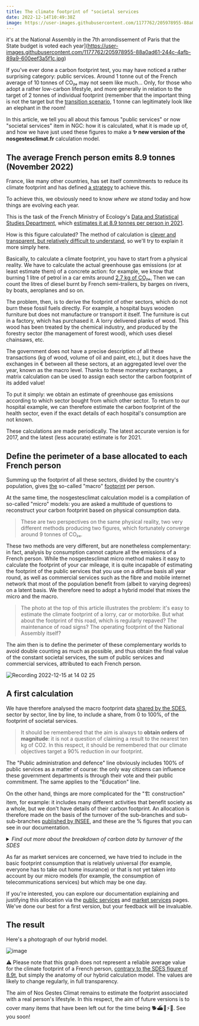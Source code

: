 ---
title: The climate footprint of "societal services
date: 2022-12-14T10:49:38Z
image: https://user-images.githubusercontent.com/1177762/205978955-88a0ad61-244c-4afb-89a9-600eef3a5f1c.jpg
---

it's at the National Assembly in the 7th arrondissement of Paris that the State budget is voted each year](https://user-images.githubusercontent.com/1177762/205978955-88a0ad61-244c-4afb-89a9-600eef3a5f1c.jpg)

If you've ever done a carbon footprint test, you may have noticed a rather surprising category: public services. Around 1 tonne out of the French average of 10 tonnes of CO₂ₑ may not seem like much... Only, for those who adopt a rather low-carbon lifestyle, and more generally in relation to the target of 2 tonnes of individual footprint (remember that the important thing is not the target but the <a href="https://nosgestesclimat.fr/blog/budget">transition scenario</a>, 1 tonne can legitimately look like an elephant in the room!

In this article, we tell you all about this famous "public services" or now "societal services" item in NGC: how it is calculated, what it is made up of, and how we have just used these figures to make a **✨ new version of the nosgestesclimat.fr** calculation model.

## The average French person emits 8.9 tonnes (November 2022)

France, like many other countries, has set itself commitments to reduce its climate footprint and has defined <a href="https://www.ecologie.gouv.fr/strategie-nationale-bas-carbone-snbc">a strategy</a> to achieve this.

To achieve this, we obviously need to know _where we stand_ today and how things are evolving each year.

This is the task of the French Ministry of Ecology's <a href="https://www.statistiques.developpement-durable.gouv.fr/">Data and Statistical Studies Department</a>, which <a href="https://www.statistiques.developpement-durable.gouv.fr/lempreinte-carbone-de-la-france-de-1995-2021?rubrique=27&dossier=1286">estimates it at 8.9 tonnes per person in 2021</a>.

How is this figure calculated? The method of calculation is <a href="https://github.com/incubateur-ademe/nosgestesclimat-site/files/9980633/methodologie_empreinte_carbone_octobre2021_0.pdf">clever and transparent, but relatively difficult to understand</a>, so we'll try to explain it more simply here.

Basically, to calculate a climate footprint, you have to start from a physical reality. We have to calculate the actual greenhouse gas emissions (or at least estimate them) of a concrete action: for example, we know that burning 1 litre of petrol in a car emits around <a href="https://nosgestesclimat.fr/documentation/transport/voiture/thermique/empreinte-au-litre">2.7 kg of CO₂ₑ.</a> Then we can count the litres of diesel burnt by French semi-trailers, by barges on rivers, by boats, aeroplanes and so on.

The problem, then, is to derive the footprint of other sectors, which do not burn these fossil fuels directly. For example, a hospital buys wooden furniture but does not manufacture or transport it itself. The furniture is cut in a factory, which has purchased it. A lorry delivered planks of wood. This wood has been treated by the chemical industry, and produced by the forestry sector (the management of forest wood), which uses diesel chainsaws, etc.

The government does not have a precise description of all these transactions (kg of wood, volume of oil and paint, etc.), but it does have the exchanges in € between all these sectors, at an aggregated level over the year, known as the macro level. Thanks to these monetary exchanges, a matrix calculation can be used to assign each sector the carbon footprint of its added value!

To put it simply: we obtain an estimate of greenhouse gas emissions according to which sector bought from which other sector. To return to our hospital example, we can therefore estimate the carbon footprint of the health sector, even if the exact details of each hospital's consumption are not known.

These calculations are made periodically. The latest accurate version is for 2017, and the latest (less accurate) estimate is for 2021.

## Define the perimeter of a base allocated to each French person

Summing up the footprint of all these sectors, divided by the country's population, gives <a href="https://nosgestesclimat.fr/documentation/empreinte-SDES">the</a> so-called "macro" <a href="https://nosgestesclimat.fr/documentation/empreinte-SDES">footprint</a> per person.

At the same time, the nosgestesclimat calculation model is a compilation of so-called "micro" models: you are asked a multitude of questions to reconstruct your carbon footprint based on physical consumption data.

> These are two perspectives on the same physical reality, two very different methods producing two figures, which fortunately converge around 9 tonnes of CO₂ₑ.

These two methods are very different, but are nonetheless complementary: in fact, analysis by consumption cannot capture all the emissions of a French person. While the nosgestesclimat micro method makes it easy to calculate the footprint of your car mileage, it is quite incapable of estimating the footprint of the public services that you use on a diffuse basis all year round, as well as commercial services such as the fibre and mobile internet network that most of the population benefit from (albeit to varying degrees) on a latent basis. We therefore need to adopt a hybrid model that mixes the micro and the macro.

> The photo at the top of this article illustrates the problem: it's easy to estimate the climate footprint of a lorry, car or motorbike. But what about the footprint of this road, which is regularly repaved? The maintenance of road signs? The operating footprint of the National Assembly itself?

The aim then is to define the perimeter of these complementary worlds to avoid double counting as much as possible, and thus obtain the final value of the constant societal services, the sum of public services and commercial services, attributed to each French person.

![Recording 2022-12-15 at 14 02 25](https://user-images.githubusercontent.com/1177762/207865812-a37bbe96-2acd-4f0b-b9b5-ed64e93597da.gif)

## A first calculation

We have therefore analysed the macro footprint data <a href="https://www.statistiques.developpement-durable.gouv.fr/la-decomposition-de-lempreinte-carbone-de-la-demande-finale-de-la-france-par-postes-de-consommation">shared by the SDES</a>, sector by sector, line by line, to include a share, from 0 to 100%, of the footprint of societal services.

> It should be remembered that the aim is always to **obtain orders of magnitude**: it is not a question of claiming a result to the nearest ten kg of CO2. In this respect, it should be remembered that our climate objectives target a 90% reduction in our footprint.

The "Public administration and defence" line obviously includes 100% of public services as a matter of course: the only way citizens can influence these government departments is through their vote and their public commitment. The same applies to the "Education" line.

On the other hand, things are more complicated for the "🏗️ construction" item, for example: it includes many different activities that benefit society as a whole, but we don't have details of their carbon footprint. An allocation is therefore made on the basis of the turnover of the sub-branches and sub-sub-branches <a href="https://www.insee.fr/fr/statistiques/4226067?sommaire=4226092">published by INSEE</a>, and these are the % figures that you can see in our documentation.

<details>

<summary>
 <i>
    Find out more about the breakdown of carbon data by turnover
    of the SDES
 </i>
</summary>

> The data provided by the SDES gives a carbon footprint corresponding to what is consumed on French territory by economic branch (e.g. E36 = water distribution network = 677 kTCO₂ₑ) or by group of economic branches (e.g. F41_43 = Construction = 54116 kTCO₂ₑ). For this data, there is therefore a first level of aggregation which we have chosen to disaggregate according to the <a href="https://www.insee.fr/fr/statistiques/4226067?sommaire=4226092">branch's</a> share of turnover in the grouping proposed by the SDES (e.g. for F41_43, we have F41=25%, F42=13.5%, F43=61.5%)
&gt
> Some of the data is secret, and we have made the assumption that this data is also secret for the calculation of the national carbon footprint. In the absence of additional information, we have chosen not to consider them in these decomposition calculations.
&gt
> To go even further, we sometimes needed a higher level of precision by looking at the economic sub-branches. In fact, if we take the example of E38 relating to waste collection, only sub-branches E3812 and E3822, concerning hazardous waste, were to be included in public services. We have therefore also used the breakdown by turnover to bring out the carbon intensity associated with the sub-branches in question within E38.

</details>

As far as market services are concerned, we have tried to include in the basic footprint consumption that is relatively universal (for example, everyone has to take out home insurance) or that is not yet taken into account by our micro models (for example, the consumption of telecommunications services) but which may be one day.

If you're interested, you can explore our documentation explaining and justifying this allocation via the <a href="https://nosgestesclimat.fr/documentation/services-publics">public services</a> and <a href="https://nosgestesclimat.netlify.app/documentation/services-marchands">market services</a> pages. We've done our best for a first version, but your feedback will be invaluable.

## The result

Here's a photograph of our hybrid model.

![image](https://user-images.githubusercontent.com/1177762/207576758-03cfbc96-a6a2-4817-a4cb-4c4562342783.png)

⚠️ Please note that this graph does not represent a reliable average value for the climate footprint of a French person, <a href="https://www.statistiques.developpement-durable.gouv.fr/lempreinte-carbone-de-la-france-de-1995-2021?rubrique=27&dossier=1286">contrary to the SDES figure of 8.9t</a>, but simply the anatomy of our hybrid calculation model. The values are likely to change regularly, in full transparency.

The aim of Nos Gestes Climat remains to estimate the footprint associated with a real person's lifestyle. In this respect, the aim of future versions is to cover many items that have been left out for the time being 🐕️⛴️🛵⚡️🏡. See you soon!
